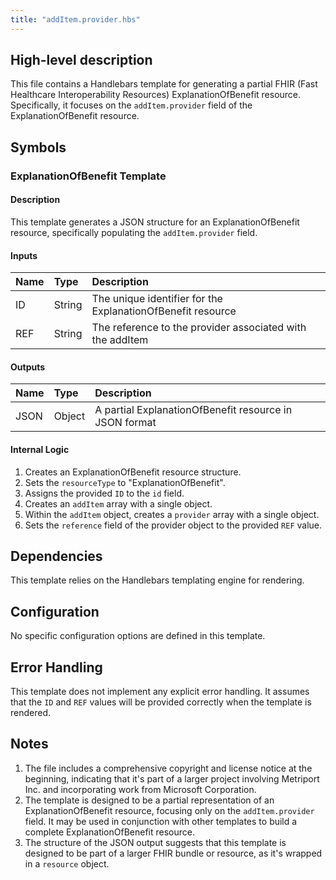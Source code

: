 ```yaml
---
title: "addItem.provider.hbs"
---
```


## High-level description
This file contains a Handlebars template for generating a partial FHIR (Fast Healthcare Interoperability Resources) ExplanationOfBenefit resource. Specifically, it focuses on the `addItem.provider` field of the ExplanationOfBenefit resource.

## Symbols

### ExplanationOfBenefit Template
#### Description
This template generates a JSON structure for an ExplanationOfBenefit resource, specifically populating the `addItem.provider` field.

#### Inputs
| Name | Type | Description |
|:-----|:-----|:------------|
| ID | String | The unique identifier for the ExplanationOfBenefit resource |
| REF | String | The reference to the provider associated with the addItem |

#### Outputs
| Name | Type | Description |
|:-----|:-----|:------------|
| JSON | Object | A partial ExplanationOfBenefit resource in JSON format |

#### Internal Logic
1. Creates an ExplanationOfBenefit resource structure.
2. Sets the `resourceType` to "ExplanationOfBenefit".
3. Assigns the provided `ID` to the `id` field.
4. Creates an `addItem` array with a single object.
5. Within the `addItem` object, creates a `provider` array with a single object.
6. Sets the `reference` field of the provider object to the provided `REF` value.

## Dependencies
This template relies on the Handlebars templating engine for rendering.

## Configuration
No specific configuration options are defined in this template.

## Error Handling
This template does not implement any explicit error handling. It assumes that the `ID` and `REF` values will be provided correctly when the template is rendered.

## Notes
1. The file includes a comprehensive copyright and license notice at the beginning, indicating that it's part of a larger project involving Metriport Inc. and incorporating work from Microsoft Corporation.
2. The template is designed to be a partial representation of an ExplanationOfBenefit resource, focusing only on the `addItem.provider` field. It may be used in conjunction with other templates to build a complete ExplanationOfBenefit resource.
3. The structure of the JSON output suggests that this template is designed to be part of a larger FHIR bundle or resource, as it's wrapped in a `resource` object.